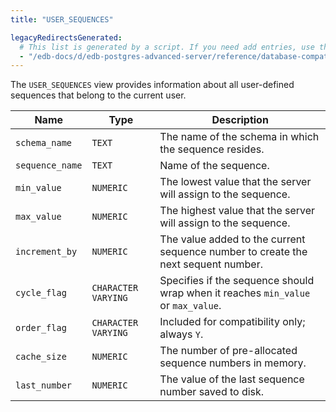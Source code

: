 ```yaml
---
title: "USER_SEQUENCES"

legacyRedirectsGenerated:
  # This list is generated by a script. If you need add entries, use the `legacyRedirects` key.
  - "/edb-docs/d/edb-postgres-advanced-server/reference/database-compatibility-for-oracle-developers-reference-guide/12/Database_Compatibility_for_Oracle_Developers_Reference_Guide.1.185.html"
---
```


<div id="user_sequences" class="registered_link"></div>

The `USER_SEQUENCES` view provides information about all user-defined sequences that belong to the current user.

| Name            | Type                | Description                                                                       |
| --------------- | ------------------- | --------------------------------------------------------------------------------- |
| `schema_name`   | `TEXT`              | The name of the schema in which the sequence resides.                             |
| `sequence_name` | `TEXT`              | Name of the sequence.                                                             |
| `min_value`     | `NUMERIC`           | The lowest value that the server will assign to the sequence.                     |
| `max_value`     | `NUMERIC`           | The highest value that the server will assign to the sequence.                    |
| `increment_by`  | `NUMERIC`           | The value added to the current sequence number to create the next sequent number. |
| `cycle_flag`    | `CHARACTER VARYING` | Specifies if the sequence should wrap when it reaches `min_value` or `max_value`. |
| `order_flag`    | `CHARACTER VARYING` | Included for compatibility only; always `Y`.                                      |
| `cache_size`    | `NUMERIC`           | The number of pre-allocated sequence numbers in memory.                           |
| `last_number`   | `NUMERIC`           | The value of the last sequence number saved to disk.                              |
